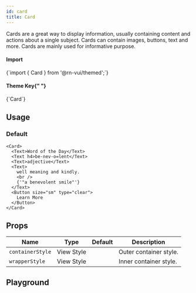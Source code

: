 ```yaml
---
id: card
title: Card
---
```



<IconsStyle />

Cards are a great way to display information, usually containing content and actions about a single subject. Cards can contain images, buttons, text and more. Cards are mainly used for informative purpose.

<div class="row inline-flex-center">
  <div class="col col--3">
    <h4>Import</h4>
  </div>
  <div class="col col--9">
    <CodeBlock>{`import { Card } from '@rn-vui/themed';`}</CodeBlock>
  </div>
  <div class="col col--3">
    <h4>
      Theme Key{" "}
      <a href="../customizing#using-themeprovider">
        <BiInfoCircle />
      </a>
    </h4>
  </div>
  <div class="col col--9">
    <CodeBlock>{`Card`}</CodeBlock>
  </div>
</div>

## Usage

### Default

```tsx live
<Card>
  <Text>Word of the Day</Text>
  <Text h4>be-nev-o=lent</Text>
  <Text>adjective</Text>
  <Text>
    well meaning and kindly.
    <br />
    {'"a benevolent smile"'}
  </Text>
  <Button size="sm" type="clear">
    Learn More
  </Button>
</Card>
```

<Usage />

## Props

<div class='table-responsive'>

| Name             | Type       | Default | Description            |
| ---------------- | ---------- | ------- | ---------------------- |
| `containerStyle` | View Style |         | Outer container style. |
| `wrapperStyle`   | View Style |         | Inner container style. |

</div>

## Playground

<Play />
